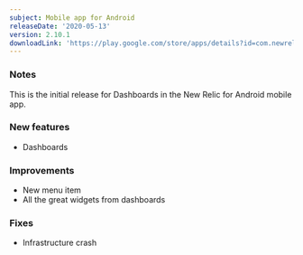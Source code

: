 ```yaml
---
subject: Mobile app for Android
releaseDate: '2020-05-13'
version: 2.10.1
downloadLink: 'https://play.google.com/store/apps/details?id=com.newrelic.rpm'
---
```


### Notes

This is the initial release for Dashboards in the New Relic for Android mobile app.

### New features

* Dashboards

### Improvements

* New menu item
* All the great widgets from dashboards

### Fixes

* Infrastructure crash
